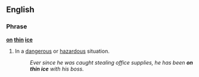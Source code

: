 ==English==

===Phrase===
'''[[on]] [[thin]] [[ice]]'''

# In a [[dangerous]] or [[hazardous]] situation.
#:''Ever since he was caught stealing office supplies, he has been '''on thin ice''' with his boss.''